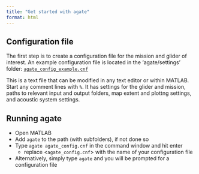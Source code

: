 ```yaml
---
title: "Get started with agate"
format: html
---
```


## Configuration file
The first step is to create a configuration file for the mission and glider of interest. An example configuration file is located in the 'agate/settings' folder: [`agate_config_example.cnf`](https://github.com/sfregosi/agate-public/agate/settings/agate_config_example.cnf)

This is a text file that can be modified in any text editor or within MATLAB. Start any comment lines with `%`. It has settings for the glider and mission, paths to relevant input and output folders, map extent and plottng settings, and acoustic system settings. 

## Running agate

- Open MATLAB
- Add `agate` to the path (with subfolders), if not done so
- Type `agate agate_config.cnf` in the command window and hit enter
  - replace <`agate_config.cnf`> with the name of your configuration file
- Alternatively, simply type `agate` and you will be prompted for a configuration file


